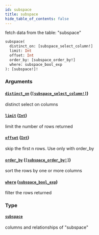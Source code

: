 ```yaml
---
id: subspace
title: subspace
hide_table_of_contents: false
---
```



fetch data from the table: "subspace"

```graphql
subspace(
  distinct_on: [subspace_select_column!]
  limit: Int
  offset: Int
  order_by: [subspace_order_by!]
  where: subspace_bool_exp
): [subspace!]!
```


### Arguments

#### [`distinct_on`](#) ([`[subspace_select_column!]`](../enums/subspace-select-column))

distinct select on columns


#### [`limit`](#) ([`Int`](../scalars/int))

limit the number of rows returned


#### [`offset`](#) ([`Int`](../scalars/int))

skip the first n rows. Use only with order_by


#### [`order_by`](#) ([`[subspace_order_by!]`](../inputs/subspace-order-by))

sort the rows by one or more columns


#### [`where`](#) ([`subspace_bool_exp`](../inputs/subspace-bool-exp))

filter the rows returned


### Type

#### [`subspace`](../objects/subspace)

columns and relationships of "subspace"




